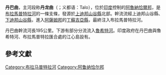 '''丹巴曲'''，主河段称'''丹龙曲'''（{{bo|z=མདའ་ལུང་ཆུ|p=Dalung Qu}}；义都语：Talo），位於[[印度|印度]]控制的[[阿魯納恰爾邦|阿魯納恰爾邦]]，是[[布拉馬普特拉河|布拉馬普特拉河]]的一條支條，發源於[[上迪邦山谷縣|上迪邦山谷縣]]北部。幹流流經上迪邦山谷縣、[[下迪邦山谷縣|下迪邦山谷縣]]，進入[[阿薩姆邦|阿薩姆邦]]的[[丁蘇吉亞縣|丁蘇吉亞縣]]，最終注入布拉馬普特拉河。

丹巴曲幹流河長195公里。下游有部分分流流入[[魯希特河|魯希特河]]。印度政府在丹巴曲與魯希特河、布拉馬普特拉匯合處的江心島設有{{link-en|迪布魯－塞科瓦國家公園|Dibru-Saikhowa National Park}}。

==參考文獻==
{{reflist}}
{{西南边境诸河}}
[[Category:布拉马普特拉河|Category:布拉马普特拉河]]
[[Category:阿鲁纳恰尔邦|Category:阿鲁纳恰尔邦]]